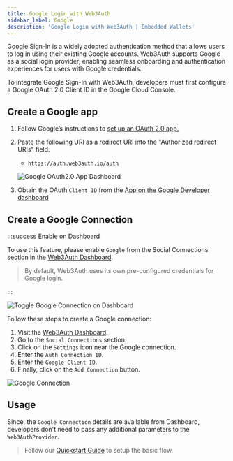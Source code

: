 ```yaml
---
title: Google Login with Web3Auth
sidebar_label: Google
description: 'Google Login with Web3Auth | Embedded Wallets'
---
```




Google Sign-In is a widely adopted authentication method that allows users to log in using their existing Google accounts. Web3Auth supports Google as a social login provider, enabling seamless onboarding and authentication experiences for users with Google credentials.

To integrate Google Sign-In with Web3Auth, developers must first configure a Google OAuth 2.0 Client ID in the Google Cloud Console.

## Create a Google app

1. Follow Google’s instructions to [set up an OAuth 2.0 app.](https://support.google.com/cloud/answer/6158849?hl=en)
2. Paste the following URI as a redirect URI into the "Authorized redirect URIs" field.
   - `https://auth.web3auth.io/auth`

   ![Google OAuth2.0 App Dashboard](/img/authentication/google/google-app-redirect-uri.png)

3. Obtain the OAuth `Client ID` from the [App on the Google Developer dashboard](https://console.developers.google.com/)

## Create a Google Connection

:::success Enable on Dashboard

To use this feature, please enable `Google` from the Social Connections section in the [Web3Auth Dashboard](https://dashboard.web3auth.io).

> By default, Web3Auth uses its own pre-configured credentials for Google login.

:::

<div style={{ display: 'flex', margin: '20px 0', justifyContent: 'center' }}>
  <img
    src={GoogleToggle}
    style={{
      maxWidth: '800px',
      borderRadius: '8px',
      boxShadow: '0 2px 6px rgba(0, 0, 0, 0.1)',
    }}
    alt="Toggle Google Connection on Dashboard"
  />
</div>

Follow these steps to create a Google connection:

1. Visit the [Web3Auth Dashboard](https://dashboard.web3auth.io).
1. Go to the `Social Connections` section.
1. Click on the `Settings` icon near the Google connection.
1. Enter the `Auth Connection ID`.
1. Enter the `Google Client ID`.
1. Finally, click on the `Add Connection` button.

<div style={{ display: 'flex', margin: '20px 0', justifyContent: 'center' }}>
  <img
    src={GoogleConnection}
    style={{
      maxWidth: '600px',
      borderRadius: '8px',
      boxShadow: '0 2px 6px rgba(0, 0, 0, 0.1)',
    }}
    alt="Google Connection"
  />
</div>

## Usage

Since, the `Google Connection` details are available from Dashboard, developers don't need to pass any additional parameters to the `Web3AuthProvider`.

> Follow our [Quickstart Guide](/quick-start) to setup the basic flow.

<Tabs>
  <TabItem value="implicit" label="Implicit Login">
    <ImplicitLoginGoogle />
  </TabItem>
  <TabItem value="jwt" label="JWT Login with Google SDK">
    <JwtLoginGoogle />
  </TabItem>
</Tabs>
